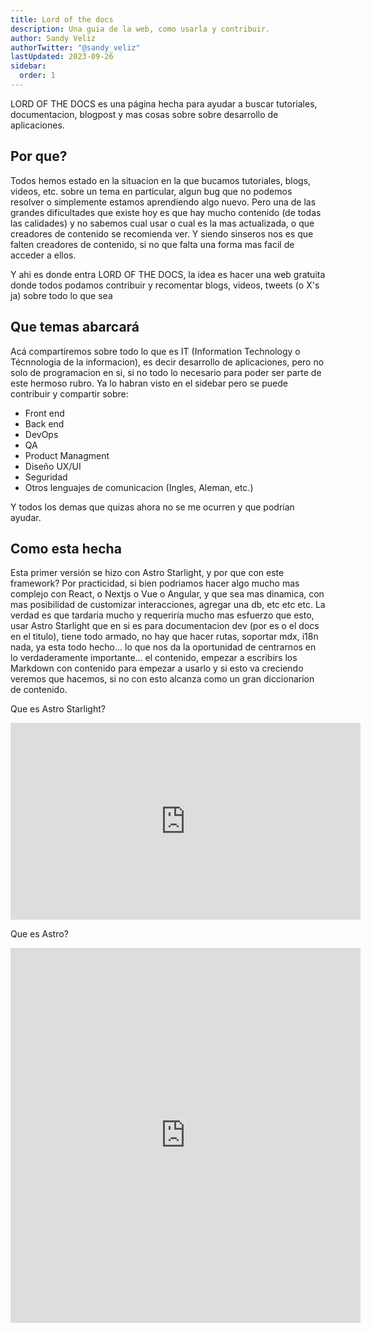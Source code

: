 ```yaml
---
title: Lord of the docs
description: Una guia de la web, como usarla y contribuir.
author: Sandy Veliz
authorTwitter: "@sandy_veliz"
lastUpdated: 2023-09-26
sidebar:
  order: 1
---
```



<seo title={frontmatter.title} title={frontmatter.description} />

<headerCustom style="display: block;"
  author={frontmatter.author}
  authorTwitter={frontmatter.authorTwitter}/>

LORD OF THE DOCS es una página hecha para ayudar a buscar tutoriales, documentacion, blogpost y mas cosas sobre sobre desarrollo de aplicaciones.

## Por que?

Todos hemos estado en la situacion en la que bucamos tutoriales, blogs, videos, etc. sobre un tema en particular, algun bug que no podemos resolver o simplemente estamos aprendiendo algo nuevo. Pero una de las grandes dificultades que existe hoy es que hay mucho contenido (de todas las calidades) y no sabemos cual usar o cual es la mas actualizada, o que creadores de contenido se recomienda ver. Y siendo sinseros nos es que falten creadores de contenido, si no que falta una forma mas facil de acceder a ellos.

Y ahi es donde entra LORD OF THE DOCS, la idea es hacer una web gratuita donde todos podamos contribuir y recomentar blogs, videos, tweets (o X's ja) sobre todo lo que sea

## Que temas abarcará

Acá compartiremos sobre todo lo que es IT (Information Technology o Técnnologia de la informacion), es decir desarrollo de aplicaciones, pero no solo de programacion en si, si no todo lo necesario para poder ser parte de este hermoso rubro. Ya lo habran visto en el sidebar pero se puede contribuir y compartir sobre:

- Front end
- Back end
- DevOps
- QA
- Product Managment
- Diseño UX/UI
- Seguridad
- Otros lenguajes de comunicacion (Ingles, Aleman, etc.)

Y todos los demas que quizas ahora no se me ocurren y que podrian ayudar.

## Como esta hecha

Esta primer versión se hizo con Astro Starlight, y por que con este framework? Por practicidad, si bien podriamos hacer algo mucho mas complejo con React, o Nextjs o Vue o Angular, y que sea mas dinamica, con mas posibilidad de customizar interacciones, agregar una db, etc etc etc. La verdad es que tardaria mucho y requeriría mucho mas esfuerzo que esto, usar Astro Starlight que en si es para documentacion dev (por es o el docs en el titulo), tiene todo armado, no hay que hacer rutas, soportar mdx, i18n nada, ya esta todo hecho... lo que nos da la oportunidad de centrarnos en lo verdaderamente importante... el contenido, empezar a escribirs los Markdown con contenido para empezar a usarlo y si esto va creciendo veremos que hacemos, si no con esto alcanza como un gran diccionarion de contenido.

Que es Astro Starlight?

<iframe
  width="560"
  height="315"
  src="https://www.youtube.com/embed/5u0Ds7wzUeI?si=8OM1v5E3x53OswNH"
  title="Starlight by Astro"
  frameborder="0"
  allow="accelerometer; autoplay; clipboard-write; encrypted-media; gyroscope; picture-in-picture; web-share"
  allowfullscreen
></iframe>

Que es Astro?

<iframe
  width="560"
  height="600"
  src="https://www.youtube.com/embed/gxBkghlglTg?si=tLTW8DkH0Wx2-ip7"
  title="Astro just Launched.... Could it be the ultimate web framework?"
  frameborder="0"
  allow="accelerometer; autoplay; clipboard-write; encrypted-media; gyroscope; picture-in-picture; web-share"
  allowfullscreen
></iframe>

